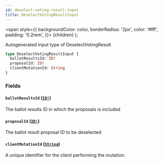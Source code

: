 ```yaml
---
id: deselect-voting-result-input
title: DeselectVotingResultInput
---
```


<span
style={{
      backgroundColor: color,
      borderRadius: '2px',
      color: '#fff',
      padding: '0.2rem',
    }}>
{children}
</span>
);

Autogenerated input type of DeselectVotingResult

```graphql
type DeselectVotingResultInput {
  ballotResultsId: ID!
  proposalId: ID!
  clientMutationId: String
}
```

### Fields

#### `ballotResultsId` ([`ID!`](/api/scalars/id))

The ballot results ID in which the proposals is included

#### `proposalId` ([`ID!`](/api/scalars/id))

The ballot result proposal ID to be deselected

#### `clientMutationId` ([`String`](/api/scalars/string))

A unique identifier for the client performing the mutation.
